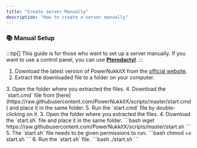 ```yaml
---
title: "Create server Manually"
description: "How to create a server manually"
---
```




### 📚 Manual Setup

:::tip[]
This guide is for those who want to set up a server manually. If you want to use a control panel, you can use **[Pterodactyl](/pterodactyl)**.
:::

1. Download the latest version of PowerNukkitX from the [official website](https://v2.powernukkitx.com/).
2. Extract the downloaded file to a folder on your computer.
<Tabs>
    <TabItem value="Windows">
        3. Open the folder where you extracted the files.
        4. Download the `start.cmd` file from [here](https://raw.githubusercontent.com/PowerNukkitX/scripts/master/start.cmd) and place it in the same folder.
        5. Run the `start.cmd` file by double-clicking on it.
    </TabItem>
    <TabItem value="Linux">
        3. Open the folder where you extracted the files.
        4. Download the `start.sh` file and place it in the same folder.
        ```bash
        wget https://raw.githubusercontent.com/PowerNukkitX/scripts/master/start.sh
        ```
        5. The `start.sh` file needs to be given permissions to run.
        ```bash
        chmod +x start.sh
        ```
        6. Run the `start.sh` file.
        ```bash
        ./start.sh
        ```
    </TabItem>
</Tabs>